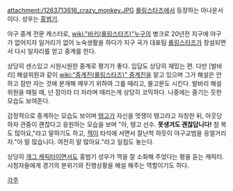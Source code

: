 attachment:/1263713616_crazy_monkey.JPG
[[롤링스타즈]]에서 등장하는 아나운서이다. 성우는 [[홍범기]].

야구 중계 전문 캐스터로, [[wiki:"바키(롤링스타즈)"누구]]의 병크로 20년전 지구에 야구가 없어지자 일거리가 없어 노숙생활을 하다가 지구 국가 대표팀 [[롤링스타즈]]가 창설되면서 다시 일자리를 얻고 중계를 한다.

상당히 센스있고 시원시원한 중계로 평가가 좋다. 입담도 상당히 재밌는 편. 다만 [발바리] 해설위원과 같이 [[wiki:"중계진(롤링스타즈)" 중계진]]을 맡고 있으며 그가 해설은 안하고 잠만 자는 것에 분개해 깨우기 위하여 그를 때리고, 물고문도 시킨다. 발바리 해설위원을 때릴 때, 넌 잠이라 더 자라며 때리는게 상당히 코믹하다. 나중에는 즐기는 듯한 모습도 보여준다.

감정적으로 중계하는 모습도 보이며 [[탱고]]가 자신을 멋쟁이 탱고라고 자칭한 뒤, 아웃당하자 관중이 괜찮다고 응원하는 모습을 보며 "아, 탱고 선수. '''못생겨도 괜찮답니다!''' 참 복도 많아요,"라고 말하기도 하고, [[잭]]이 타석에 서면서 잘난척 하듯이 야구교범을 응얼거리자."아 말 많습니다. 여전히 말 많아요."라고 일침도 놓는다.
 
상당히 [[개그 캐릭터]]이면서도 홍범기 성우가 역을 잘 소화해 주었다는 평을 듣는 캐릭터.
시청자들에게 경기의 분위기와 진행상황을 해설 해주는 역할이기도 하다.

[[각주]]
